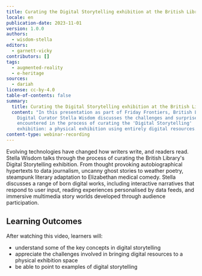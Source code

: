 ```yaml
---
title: Curating the Digital Storytelling exhibition at the British Library
locale: en
publication-date: 2023-11-01
version: 1.0.0
authors:
  - wisdom-stella
editors:
  - garnett-vicky
contributors: []
tags:
  - augmented-reality
  - e-heritage
sources:
  - dariah
license: cc-by-4.0
table-of-contents: false
summary:
  title: Curating the Digital Storytelling exhibition at the British Library
  content: "In this presentation as part of Friday Frontiers, British Library
    Digital Curator Stella Wisdom discusses the challenges and surprises
    encountered in the process of curating the 'Digital Storytelling'
    exhibition: a physical exhibition using entirely digital resources."
content-type: webinar-recording
---
```

Evolving technologies have changed how writers write, and readers read. Stella Wisdom talks through t﻿he process of curating the British Library's Digital Storytelling exhibition. From thought provoking autobiographical hypertexts to data journalism, uncanny ghost stories to weather poetry, steampunk literary adaptation to Elizabethan medical comedy. Stella discusses a range of born digital works, including interactive narratives that respond to user input, reading experiences personalised by data feeds, and immersive multimedia story worlds developed through audience participation.

## L﻿earning Outcomes

A﻿fter watching this video, learners will:

* understand some of the key concepts in digital storytelling
* appreciate the challenges involved in bringing digital resources to a physical exhibition space
* b﻿e able to point to examples of digital storytelling

<VideoCard provider="youtube" id="Jox-eWVMF2I" title="Curating the Digital Storytelling exhibition at the British Library" image="/assets/content/assets/en/resources/hosted/curating-the-digital-storytelling-exhibition-at-the-british-library/stella-wisdom-thumbnail.png" subtitle="Click here to view" />
